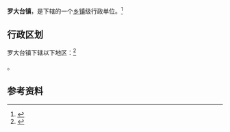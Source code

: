 {{中国乡级行政区|21/10/03/102/000}}

'''罗大台镇'''，是{{PRC admin/fullname|21/10/03/102/000|3}}下辖的一个[[乡镇|乡镇]]级行政单位。<ref>{{PRC admin/ref sgc|{{PRC admin/parent|21/10/03/102/000}}}}</ref>

== 行政区划 ==

罗大台镇下辖以下地区：<ref>{{PRC admin/ref sgc|21/10/03/102/000}}</ref>

{{PRC admin/children|21/10/03/102/000}}。

== 参考资料 ==

{{reflist}}

{{行政区划小作品}}
{{PRC admin/navcat|21/10/03/102/000}}